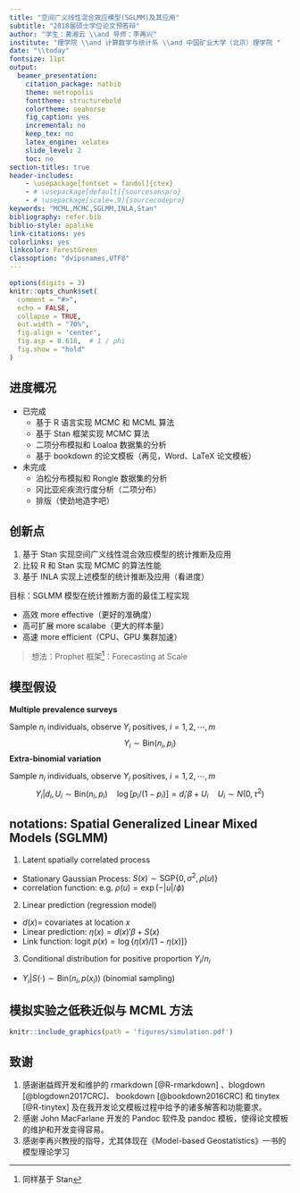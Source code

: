 ```yaml
---
title: "空间广义线性混合效应模型(SGLMM)及其应用"
subtitle: "2018届硕士学位论文预答辩"
author: "学生：黄湘云 \\and 导师：李再兴"
institute: "理学院 \\and 计算数学与统计系 \\and 中国矿业大学（北京）理学院 "
date: "\\today"
fontsize: 11pt
output: 
  beamer_presentation: 
    citation_package: natbib
    theme: metropolis
    fonttheme: structurebold
    colortheme: seahorse
    fig_caption: yes
    incremental: no
    keep_tex: no
    latex_engine: xelatex
    slide_level: 2
    toc: no
section-titles: true
header-includes:
    - \usepackage[fontset = fandol]{ctex}
    - # \usepackage[default]{sourcesanspro}
    - # \usepackage[scale=.9]{sourcecodepro}
keywords: "MCML,MCMC,SGLMM,INLA,Stan"    
bibliography: refer.bib
biblio-style: apalike
link-citations: yes
colorlinks: yes
linkcolor: ForestGreen
classoption: "dvipsnames,UTF8"
---
```


```r
options(digits = 3)
knitr::opts_chunk$set(
  comment = "#>",
  echo = FALSE,
  collapse = TRUE,
  out.width = "70%",
  fig.align = 'center',
  fig.asp = 0.618,  # 1 / phi
  fig.show = "hold"
)
```

## 进度概况

* 已完成
    + 基于 R 语言实现 MCMC 和 MCML 算法
    + 基于 Stan 框架实现 MCMC 算法
    + 二项分布模拟和 Loaloa 数据集的分析
    + 基于 bookdown 的论文模板（再见，Word、LaTeX 论文模板）
* 未完成
    + 泊松分布模拟和 Rongle 数据集的分析
    + 冈比亚疟疾流行度分析（二项分布）
    + 排版（使劲地造字吧）

## 创新点

1. 基于 Stan 实现空间广义线性混合效应模型的统计推断及应用
2. 比较 R 和 Stan 实现 MCMC 的算法性能
3. 基于 INLA 实现上述模型的统计推断及应用（看进度）

目标：SGLMM 模型在统计推断方面的最佳工程实现

- 高效 more effective（更好的准确度）
- 高可扩展 more scalabe（更大的样本量）
- 高速 more efficient（CPU、GPU 集群加速）

> 想法：Prophet 框架^[同样基于 Stan]：Forecasting at Scale


## 模型假设

**Multiple prevalence surveys** 

Sample $n_{i}$ individuals, observe $Y_{i}$ positives, $i = 1, 2, \cdots, m$
$$Y_{i}\sim \mathrm{Bin}(n_{i},p_{i})$$
**Extra-binomial variation**

Sample $n_{i}$ individuals, observe $Y_{i}$ positives, $i = 1, 2, \cdots, m$
$$Y_{i}|d_{i},U_{i}\sim \mathrm{Bin}(n_{i},p_{i}) \quad 
\log[p_{i}/(1-p_{i})]=d_{i}'\beta+U_{i} \quad U_{i} \sim N(0,\tau^2)$$

## notations: Spatial Generalized Linear Mixed Models (SGLMM)

1. Latent spatially correlated process 
  - Stationary Gaussian Process: $S(x) \sim \mathrm{SGP}\{0,\sigma^2,\rho(u)\}$ 
  - correlation function: e.g. $\rho(u)=\exp(-|u|/\phi)$ 
2. Linear prediction (regression model)
  - $d(x)=$ covariates at location $x$
  - Linear prediction: $\eta(x)=d(x)'\beta + S(x)$ 
  - Link function: logit $p(x)=\log\{\eta(x)/[1-\eta(x)]\}$ 
3. Conditional distribution for positive proportion $Y_{i}/n_{i}$
  - $Y_{i}|S(\cdot) \sim \mathrm{Bin}(n_{i},p(x_{i}))$ (binomial sampling)

## 模拟实验之低秩近似与 MCML 方法

```r
knitr::include_graphics(path = 'figures/simulation.pdf')
```

## 致谢

1. 感谢谢益辉开发和维护的 rmarkdown [@R-rmarkdown] 、blogdown [@blogdown2017CRC]、 bookdown [@bookdown2016CRC] 和 tinytex [@R-tinytex] 及在我开发论文模板过程中给予的诸多解答和功能要求。
2. 感谢 John MacFarlane 开发的 Pandoc 软件及 pandoc 模板，使得论文模板的维护和开发变得容易。
3. 感谢李再兴教授的指导，尤其体现在《Model-based Geostatistics》一书的模型理论学习
